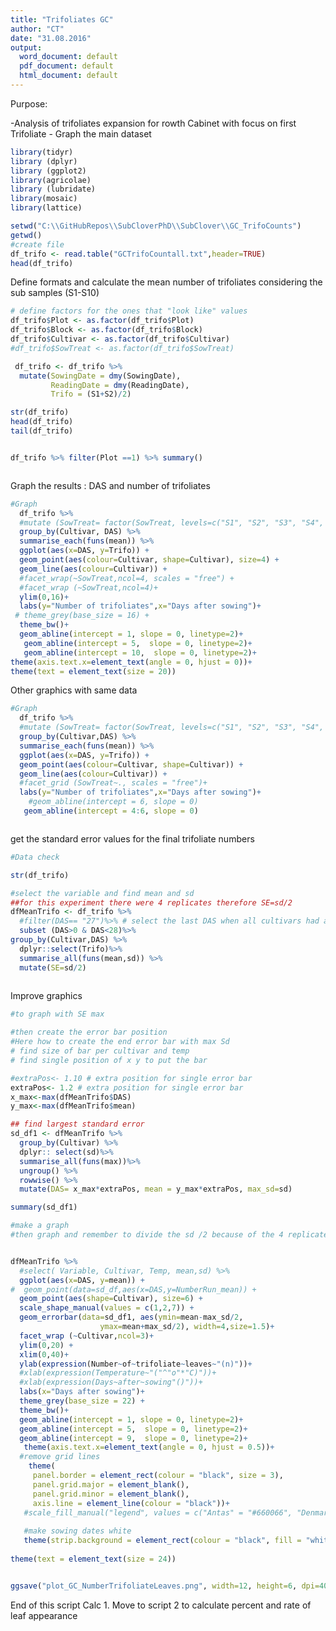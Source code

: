 ```yaml
---
title: "Trifoliates GC"
author: "CT"
date: "31.08.2016"
output: 
  word_document: default
  pdf_document: default
  html_document: default
---
```


Purpose:

-Analysis of trifoliates expansion for rowth Cabinet  with focus on first Trifoliate 
- Graph the main dataset 
 
```r
library(tidyr)
library (dplyr)
library (ggplot2)
library(agricolae)
library (lubridate)
library(mosaic)
library(lattice)
```



```r
setwd("C:\\GitHubRepos\\SubCloverPhD\\SubClover\\GC_TrifoCounts")
getwd()
#create file
df_trifo <- read.table("GCTrifoCountall.txt",header=TRUE)
head(df_trifo)


```
Define formats and calculate the mean number of trifoliates considering the sub samples (S1-S10)

```r


# define factors for the ones that "look like" values
df_trifo$Plot <- as.factor(df_trifo$Plot)
df_trifo$Block <- as.factor(df_trifo$Block)
df_trifo$Cultivar <- as.factor(df_trifo$Cultivar)
#df_trifo$SowTreat <- as.factor(df_trifo$SowTreat)

 df_trifo <- df_trifo %>%
  mutate(SowingDate = dmy(SowingDate), 
         ReadingDate = dmy(ReadingDate),
         Trifo = (S1+S2)/2)

str(df_trifo)
head(df_trifo)
tail(df_trifo)


df_trifo %>% filter(Plot ==1) %>% summary()



```

Graph the results : DAS and number of trifoliates 

```r
#Graph         
  df_trifo %>%
  #mutate (SowTreat= factor(SowTreat, levels=c("S1", "S2", "S3", "S4", "S5", "S6","S7", "S8"),labels=c("June", "July", "September", "November", "December", "February","March", "May")))%>%
  group_by(Cultivar, DAS) %>%
  summarise_each(funs(mean)) %>%
  ggplot(aes(x=DAS, y=Trifo)) + 
  geom_point(aes(colour=Cultivar, shape=Cultivar), size=4) +
  geom_line(aes(colour=Cultivar)) +
  #facet_wrap(~SowTreat,ncol=4, scales = "free") +
  #facet_wrap (~SowTreat,ncol=4)+
  ylim(0,16)+
  labs(y="Number of trifoliates",x="Days after sowing")+
 # theme_grey(base_size = 16) +
  theme_bw()+
  geom_abline(intercept = 1, slope = 0, linetype=2)+
   geom_abline(intercept = 5,  slope = 0, linetype=2)+
   geom_abline(intercept = 10,  slope = 0, linetype=2)+
theme(axis.text.x=element_text(angle = 0, hjust = 0))+
theme(text = element_text(size = 20))


```

Other graphics with same data 
```r
#Graph         
  df_trifo %>%  
  #mutate (SowTreat= factor(SowTreat, levels=c("S1", "S2", "S3", "S4", "S5", "S6","S7", "S8"),labels=c("June", "July", "September", #"November", "December", "February","March", "May")))%>%
  group_by(Cultivar,DAS) %>%
  summarise_each(funs(mean)) %>%
  ggplot(aes(x=DAS, y=Trifo)) + 
  geom_point(aes(colour=Cultivar, shape=Cultivar)) +
  geom_line(aes(colour=Cultivar)) +
  #facet_grid (SowTreat~., scales = "free")+
  labs(y="Number of trifoliates",x="Days after sowing")+
    #geom_abline(intercept = 6, slope = 0)
   geom_abline(intercept = 4:6, slope = 0)



```


get the standard  error values for the final trifoliate numbers 


```r

#Data check 

str(df_trifo)

#select the variable and find mean and sd
##for this experiment there were 4 replicates therefore SE=sd/2
dfMeanTrifo <- df_trifo %>% 
  #filter(DAS== "27")%>% # select the last DAS when all cultivars had available data !! 
  subset (DAS>0 & DAS<28)%>%
group_by(Cultivar,DAS) %>%
  dplyr::select(Trifo)%>%
  summarise_all(funs(mean,sd)) %>%
  mutate(SE=sd/2)
 

```

Improve graphics 


```r

 
#to graph with SE max

#then create the error bar position
#Here how to create the end error bar with max Sd 
# find size of bar per cultivar and temp
# find single position of x y to put the bar

#extraPos<- 1.10 # extra position for single error bar
extraPos<- 1.2 # extra position for single error bar
x_max<-max(dfMeanTrifo$DAS)
y_max<-max(dfMeanTrifo$mean)

## find largest standard error
sd_df1 <- dfMeanTrifo %>% 
  group_by(Cultivar) %>%
  dplyr:: select(sd)%>%
  summarise_all(funs(max))%>%
  ungroup() %>%
  rowwise() %>%
  mutate(DAS= x_max*extraPos, mean = y_max*extraPos, max_sd=sd)

summary(sd_df1)

#make a graph 
#then graph and remember to divide the sd /2 because of the 4 replicates 


dfMeanTrifo %>% 
  #select( Variable, Cultivar, Temp, mean,sd) %>%
  ggplot(aes(x=DAS, y=mean)) + 
#  geom_point(data=sd_df,aes(x=DAS,y=NumberRun_mean)) +
  geom_point(aes(shape=Cultivar), size=6) +
  scale_shape_manual(values = c(1,2,7)) +
  geom_errorbar(data=sd_df1, aes(ymin=mean-max_sd/2,
                    ymax=mean+max_sd/2), width=4,size=1.5)+
  facet_wrap (~Cultivar,ncol=3)+
  ylim(0,20) +
  xlim(0,40)+
  ylab(expression(Number~of~trifoliate~leaves~"(n)"))+
  #xlab(expression(Temperature~"("^"o"*"C)"))+
  #xlab(expression(Days~after~sowing"()"))+
  labs(x="Days after sowing")+
  theme_grey(base_size = 22) +
  theme_bw()+
  geom_abline(intercept = 1, slope = 0, linetype=2)+
  geom_abline(intercept = 5,  slope = 0, linetype=2)+
  geom_abline(intercept = 9,  slope = 0, linetype=2)+
   theme(axis.text.x=element_text(angle = 0, hjust = 0.5))+
  #remove grid lines 
    theme(
     panel.border = element_rect(colour = "black", size = 3), 
     panel.grid.major = element_blank(),
     panel.grid.minor = element_blank(),
     axis.line = element_line(colour = "black"))+
   #scale_fill_manual("legend", values = c("Antas" = "#660066", "Denmark" = "lightgrey","Leura" = "darkgrey", "Monti" = "#FF9933","Narrikup" = "blue",  "Woogenellup" = "#033333"))+
   
   #make sowing dates white  
   theme(strip.background = element_rect(colour = "black", fill = "white",size=1))+
  
theme(text = element_text(size = 24))


ggsave("plot_GC_NumberTrifoliateLeaves.png", width=12, height=6, dpi=400)


```





End of this script Calc 1. 
Move to script 2 to calculate percent and rate of leaf appearance 
